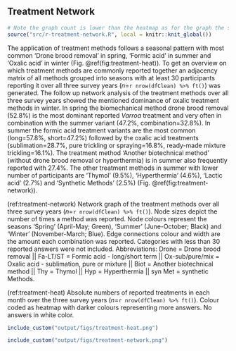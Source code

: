 ## Treatment Network {#network}

```r
# Note the graph count is lower than the heatmap as for the graph the season entry is only counted once eg. drone brood removal in spring 1 even though participants answered for march and april with 1
source("src/r-treatment-network.R", local = knitr::knit_global())
```

The application of treatment methods follows a seasonal pattern with most common 'Drone brood removal' in spring, 'Formic acid' in summer and 'Oxalic acid' in winter (Fig.&nbsp;\@ref(fig:treatment-heat)). To get an overview on which treatment methods are commonly reported together an adjacency matrix of all methods grouped into seasons with at least 30 participants reporting it over all three survey years (*n*=`r nrow(dfClean) %>% ft()`) was generated. The follow up network analysis of the treatment methods over all three survey years showed the mentioned dominance of oxalic treatment methods in winter. In spring the biomechanical method drone brood removal (52.8%) is the most dominant reported *Varroa* treatment and very often in combination with the summer variant (47.2%, combination=32.8%). In summer the formic acid treatment variants are the most common (long=57.8%, short=47.2%) followed by the oxalic acid treatments (sublimation=28.7%, pure trickling or spraying=16.8%, ready-made mixture trickling=16.1%). The treatment method 'Another biotechnical method' (without drone brood removal or hyperthermia) is in summer also frequently reported with 27.4%. The other treatment methods in summer with lower number of participants are 'Thymol' (9.5%), 'Hyperthermia' (4.6%), 'Lactic acid' (2.7%) and 'Synthetic Methods' (2.5%) (Fig.&nbsp;\@ref(fig:treatment-network)).

(ref:treatment-network) Network graph of the treatment methods over all three survey years (*n*=`r nrow(dfClean) %>% ft()`). Node sizes depict the number of times a method was reported. Node colours represent the seasons 'Spring' (April-May; Green), 'Summer' (June-October; Black) and 'Winter' (November-March; Blue). Edge connections colour and width are the amount each combination was reported. Categories with less than 30 reported answers were not included. Abbreviations: Drone = Drone brood removal || Fa-LT/ST = Formic acid - long/short term || Ox-sub/pure/mix = Oxalic acid - sublimation, pure or mixture || Biot = Another biotechnical method || Thy = Thymol || Hyp = Hyperthermia || syn Met = synthetic Methods.

(ref:treatment-heat) Absolute numbers of reported treatments in each month over the three survey years (*n*=`r nrow(dfClean) %>% ft()`). Colour coded as heatmap with darker colours representing more answers. No answers in white color.

```r
include_custom("output/figs/treatment-heat.png")
```

```r
include_custom("output/figs/treatment-network.png")
```



